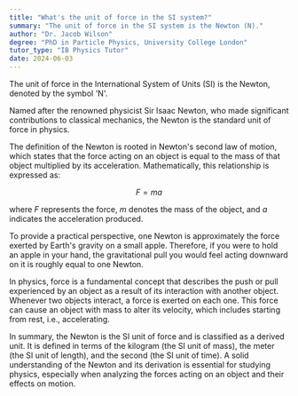 ```yaml
---
title: "What's the unit of force in the SI system?"
summary: "The unit of force in the SI system is the Newton (N)."
author: "Dr. Jacob Wilson"
degree: "PhD in Particle Physics, University College London"
tutor_type: "IB Physics Tutor"
date: 2024-06-03
---
```


The unit of force in the International System of Units (SI) is the Newton, denoted by the symbol 'N'.

Named after the renowned physicist Sir Isaac Newton, who made significant contributions to classical mechanics, the Newton is the standard unit of force in physics. 

The definition of the Newton is rooted in Newton's second law of motion, which states that the force acting on an object is equal to the mass of that object multiplied by its acceleration. Mathematically, this relationship is expressed as:

$$
F = ma
$$

where $F$ represents the force, $m$ denotes the mass of the object, and $a$ indicates the acceleration produced.

To provide a practical perspective, one Newton is approximately the force exerted by Earth's gravity on a small apple. Therefore, if you were to hold an apple in your hand, the gravitational pull you would feel acting downward on it is roughly equal to one Newton.

In physics, force is a fundamental concept that describes the push or pull experienced by an object as a result of its interaction with another object. Whenever two objects interact, a force is exerted on each one. This force can cause an object with mass to alter its velocity, which includes starting from rest, i.e., accelerating.

In summary, the Newton is the SI unit of force and is classified as a derived unit. It is defined in terms of the kilogram (the SI unit of mass), the meter (the SI unit of length), and the second (the SI unit of time). A solid understanding of the Newton and its derivation is essential for studying physics, especially when analyzing the forces acting on an object and their effects on motion.
    